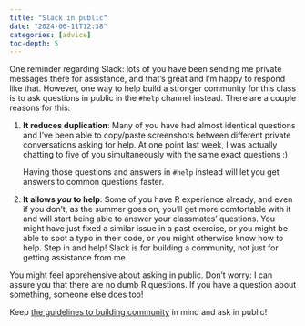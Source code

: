 ```yaml
---
title: "Slack in public"
date: "2024-06-11T12:38"
categories: [advice]
toc-depth: 5
---
```


One reminder regarding Slack: lots of you have been sending me private messages there for assistance, and that's great and I'm happy to respond like that. However, one way to help build a stronger community for this class is to ask questions in public in the `#help` channel instead. There are a couple reasons for this:

1. **It reduces duplication**: Many of you have had almost identical questions and I've been able to copy/paste screenshots between different private conversations asking for help. At one point last week, I was actually chatting to five of you simultaneously with the same exact questions :)

   Having those questions and answers in `#help` instead will let you get answers to common questions faster.

2. **It allows *you* to help**: Some of you have R experience already, and even if you don't, as the summer goes on, you'll get more comfortable with it and will start being able to answer your classmates' questions. You might have just fixed a similar issue in a past exercise, or you might be able to spot a typo in their code, or you might otherwise know how to help. Step in and help! Slack is for building a community, not just for getting assistance from me.

You might feel apprehensive about asking in public. Don't worry: I can assure you that there are no dumb R questions. If you have a question about something, someone else does too!

Keep [the guidelines to building community](/news/2024-06-04_building-community.qmd) in mind and ask in public!
